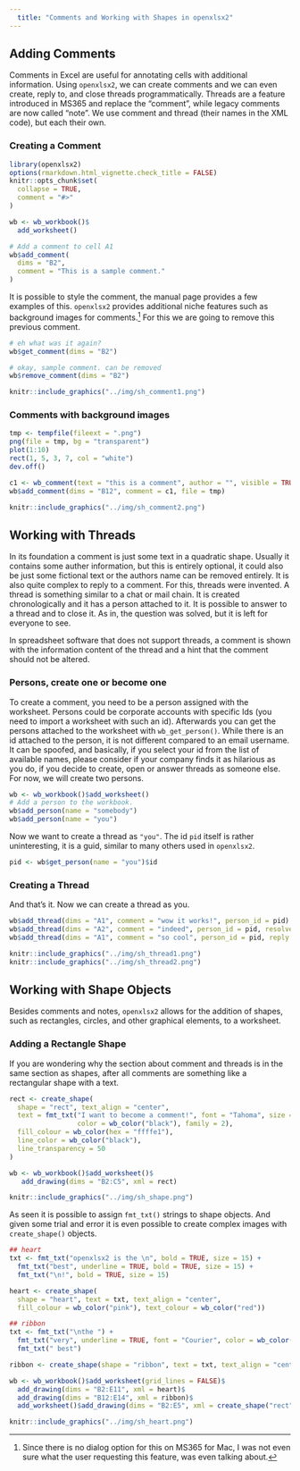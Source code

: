 ```yaml
---
  title: "Comments and Working with Shapes in openxlsx2"
---
```


## Adding Comments

Comments in Excel are useful for annotating cells with additional information. Using `openxlsx2`, we can create comments and we can even create, reply to, and close threads programmatically. Threads are a feature introduced in MS365 and replace the "comment", while legacy comments are now called "note". We use comment and thread (their names in the XML code), but each their own.

### Creating a Comment

```r
library(openxlsx2)
options(rmarkdown.html_vignette.check_title = FALSE)
knitr::opts_chunk$set(
  collapse = TRUE,
  comment = "#>"
)
```

```r
wb <- wb_workbook()$
  add_worksheet()

# Add a comment to cell A1
wb$add_comment(
  dims = "B2",
  comment = "This is a sample comment."
)
```

It is possible to style the comment, the manual page provides a few examples of this. `openxlsx2` provides additional niche features such as background images for comments.[^1] For this we are going to remove this previous comment.

[^1]: Since there is no dialog option for this on MS365 for Mac, I was not even sure what the user requesting this feature, was even talking about.

```r
# eh what was it again?
wb$get_comment(dims = "B2")

# okay, sample comment. can be removed
wb$remove_comment(dims = "B2")
```

```r
knitr::include_graphics("../img/sh_comment1.png")
```

### Comments with background images

```r
tmp <- tempfile(fileext = ".png")
png(file = tmp, bg = "transparent")
plot(1:10)
rect(1, 5, 3, 7, col = "white")
dev.off()

c1 <- wb_comment(text = "this is a comment", author = "", visible = TRUE)
wb$add_comment(dims = "B12", comment = c1, file = tmp)
```

```r
knitr::include_graphics("../img/sh_comment2.png")
```

## Working with Threads

In its foundation a comment is just some text in a quadratic shape. Usually it contains some auther information, but this is entirely optional, it could also be just some fictional text or the authors name can be removed entirely. It is also quite complex to reply to a comment. For this, threads were invented. A thread is something similar to a chat or mail chain. It is created chronologically and it has a person attached to it. It is possible to answer to a thread and to close it. As in, the question was solved, but it is left for everyone to see.

In spreadsheet software that does not support threads, a comment is shown with the information content of the thread and a hint that the comment should not be altered.

### Persons, create one or become one

To create a comment, you need to be a person assigned with the worksheet. Persons could be corporate accounts with specific Ids (you need to import a worksheet with such an id). Afterwards you can get the persons attached to the worksheet with `wb_get_person()`. While there is an id attached to the person, it is not different compared to an email username. It can be spoofed, and basically, if you select your id from the list of available names, please consider if your company finds it as hilarious as you do, if you decide to create, open or answer threads as someone else. For now, we will create two persons.

```r
wb <- wb_workbook()$add_worksheet()
# Add a person to the workbook.
wb$add_person(name = "somebody")
wb$add_person(name = "you")
```

Now we want to create a thread as `"you"`. The id `pid` itself is rather uninteresting, it is a guid, similar to many others used in `openxlsx2`.

```r
pid <- wb$get_person(name = "you")$id
```

### Creating a Thread

And that's it. Now we can create a thread as you.

```r
wb$add_thread(dims = "A1", comment = "wow it works!", person_id = pid)
wb$add_thread(dims = "A2", comment = "indeed", person_id = pid, resolve = TRUE)
wb$add_thread(dims = "A1", comment = "so cool", person_id = pid, reply = TRUE)
```

```r
knitr::include_graphics("../img/sh_thread1.png")
knitr::include_graphics("../img/sh_thread2.png")
```

## Working with Shape Objects

Besides comments and notes, `openxlsx2` allows for the addition of shapes, such as rectangles, circles, and other graphical elements, to a worksheet.

### Adding a Rectangle Shape

If you are wondering why the section about comment and threads is in the same section as shapes, after all comments are something like a rectangular shape with a text.

```r
rect <- create_shape(
  shape = "rect", text_align = "center",
  text = fmt_txt("I want to become a comment!", font = "Tahoma", size = "10",
                 color = wb_color("black"), family = 2),
  fill_colour = wb_color(hex = "ffffe1"),
  line_color = wb_color("black"),
  line_transparency = 50
)

wb <- wb_workbook()$add_worksheet()$
   add_drawing(dims = "B2:C5", xml = rect)
```

```r
knitr::include_graphics("../img/sh_shape.png")
```

As seen it is possible to assign `fmt_txt()` strings to shape objects. And given some trial and error it is even possible to create complex images with `create_shape()` objects.

```r
## heart
txt <- fmt_txt("openxlsx2 is the \n", bold = TRUE, size = 15) +
  fmt_txt("best", underline = TRUE, bold = TRUE, size = 15) +
  fmt_txt("\n!", bold = TRUE, size = 15)

heart <- create_shape(
  shape = "heart", text = txt, text_align = "center",
  fill_colour = wb_color("pink"), text_colour = wb_color("red"))

## ribbon
txt <- fmt_txt("\nthe ") +
  fmt_txt("very", underline = TRUE, font = "Courier", color = wb_color("gold")) +
  fmt_txt(" best")

ribbon <- create_shape(shape = "ribbon", text = txt, text_align = "center")

wb <- wb_workbook()$add_worksheet(grid_lines = FALSE)$
  add_drawing(dims = "B2:E11", xml = heart)$
  add_drawing(dims = "B12:E14", xml = ribbon)$
  add_worksheet()$add_drawing(dims = "B2:E5", xml = create_shape("rect", text = txt, fill_color = wb_color(theme = 5), fill_transparency =  50))
```


```r
knitr::include_graphics("../img/sh_heart.png")
```